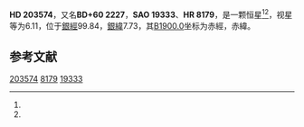 {{Starbox begin
| name = HD 203574
}}
{{Starbox observe
| epoch = [[J2000.0|J2000.0]]
| constell = {{星座名待查}}<ref name=SIMBAD>{{cite web
 | url=http://simbad.u-strasbg.fr/simbad/sim-id?Ident=HR+8179
 | title =Pulsating variable Star
 | publisher=Centre de Données astronomiques de Strasbourg
 | work=SIMBAD
 | accessdate=2012-07-13}}</ref><ref name=DATA>{{cite web
 | url=http://vizier.u-strasbg.fr/viz-bin/VizieR-5?-out.add=.&-source=5050&-corr=PK=HR&-out.max=9999&HR=8179
 | title=VizieR Detailed Page
 | accessdate=2012-07-13
 | archive-date=2019-02-16
 | archive-url=https://web.archive.org/web/20190216100551/http://vizier.u-strasbg.fr/viz-bin/VizieR-5?-out.add=.&-source=5050&-corr=PK=HR&-out.max=9999&HR=8179
 | dead-url=no
 }}</ref>
| 星官 = 
| ra = {{RA|21|20|33.5}}<ref name=SIMBAD /><ref name=DATA />
| dec = {{DEC|+60|45|25}}<ref name=SIMBAD /><ref name=DATA />
| appmag_v = 6.11<ref name=SIMBAD /><ref name=DATA />
}}
{{Starbox character
| class = G5III<ref name=SIMBAD /><ref name=DATA />
| b-v = 1<ref name=SIMBAD /><ref name=DATA />
| u-b = 0.75<ref name=SIMBAD /><ref name=DATA />
| r-i = <ref name=SIMBAD /><ref name=DATA />
| variable = 
}}
{{Starbox astrometry
| radial_v = 0.75
| prop_mo_ra = -27
| parallax = 
| p_error = 
}}
{{Starbox catalog
| names =BD+60 2227，[[SAO星表|SAO]] 19333，[[HD星表|HD]] 203574，[[HR星表|HR]] 8179}}
{{Starbox reference |Simbad=HR+8179}}
{{Starbox end}}

'''HD 203574'''，又名'''BD+60 2227'''，'''SAO 19333'''、'''HR 8179'''，是一颗恒星<ref name=SIMBAD /><ref name=DATA />，视星等为6.11，位于[[銀道座標系|銀經]]99.84，[[銀道座標系|銀緯]]7.73，其[[B1900.0|B1900.0]]坐标为赤經{{RA|21|17|59.3}}，赤緯{{DEC|+60|7.73|54}}。

== 参考文献 ==
{{reflist}}

{{star-stub}}

[[Category:HD和HDE天體|203574]]
[[Category:HR天體|8179]]
[[Category:SAO天體|19333]]